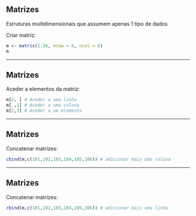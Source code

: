 ## Matrizes

Estruturas multidimensionais que assumem apenas 1 tipo de dados

Criar matriz:
```{r}
m <- matrix(1:36, nrow = 6, ncol = 6)
m
```

---

## Matrizes

Aceder a elementos da matriz:
```{r}
m[2, ] # Aceder a uma linha
m[ ,1] # Aceder a uma coluna
m[2,3] # Aceder a um elemento
```

---

## Matrizes

Concatenar matrizes:
```{r}
cbind(m,c(101,102,103,104,105,106)) # adicionar mais uma coluna
```

---

## Matrizes

Concatenar matrizes:
```{r}
rbind(m,c(101,102,103,104,105,106)) # adicionar mais uma linha
```

